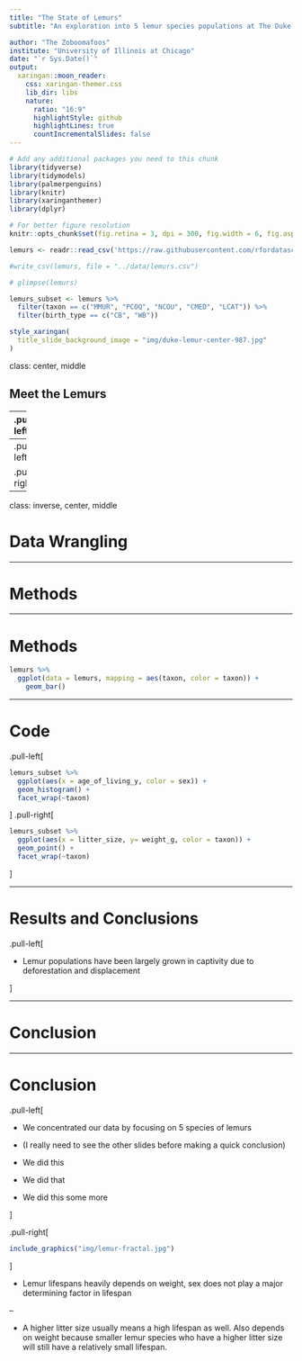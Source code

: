```yaml
---
title: "The State of Lemurs"
subtitle: "An exploration into 5 lemur species populations at The Duke Lemur Center"

author: "The Zoboomafoos"
institute: "University of Illinois at Chicago"
date: "`r Sys.Date()`"
output:
  xaringan::moon_reader:
    css: xaringan-themer.css
    lib_dir: libs
    nature:
      ratio: "16:9"
      highlightStyle: github
      highlightLines: true
      countIncrementalSlides: false
---
```


```r
# Add any additional packages you need to this chunk
library(tidyverse)
library(tidymodels)
library(palmerpenguins)
library(knitr)
library(xaringanthemer)
library(dplyr)
```

```r
# For better figure resolution
knitr::opts_chunk$set(fig.retina = 3, dpi = 300, fig.width = 6, fig.asp = 0.618, out.width = "80%")
```

```r

lemurs <- readr::read_csv('https://raw.githubusercontent.com/rfordatascience/tidytuesday/master/data/2021/2021-08-24/lemur_data.csv')

#write_csv(lemurs, file = "../data/lemurs.csv")

# glimpse(lemurs)

lemurs_subset <- lemurs %>% 
  filter(taxon == c("MMUR", "PCOQ", "NCOU", "CMED", "LCAT")) %>% 
  filter(birth_type == c("CB", "WB"))
```

```r
style_xaringan(
  title_slide_background_image = "img/duke-lemur-center-987.jpg"
)
```

class: center, middle

## Meet the Lemurs

---
.pull-left[
```r
include_graphics("img/PCOQ.jpg")
```
]

.pull-right[
```r
include_graphics("img/MMUR.jpg")
```
]


```r
include_graphics("img/NCOU.jpg")
```

---
.pull-left[
```r
include_graphics("img/CMED.jpg")
```
]

.pull-right[
```r
include_graphics("img/LCAT.png")
```
]
---

class: inverse, center, middle

# Data Wrangling 

---

# Methods

---

# Methods


```r
lemurs %>% 
  ggplot(data = lemurs, mapping = aes(taxon, color = taxon)) +
    geom_bar()
```



---

# Code
.pull-left[
```r
lemurs_subset %>% 
  ggplot(aes(x = age_of_living_y, color = sex)) + 
  geom_histogram() + 
  facet_wrap(~taxon)
```
]
.pull-right[
```r
lemurs_subset %>% 
  ggplot(aes(x = litter_size, y= weight_g, color = taxon)) + 
  geom_point() + 
  facet_wrap(~taxon)
```
]

---

# Results and Conclusions 

.pull-left[

- Lemur populations have been largely grown in captivity due to deforestation and displacement

]

---

# Conclusion

---

# Conclusion

.pull-left[

- We concentrated our data by focusing on 5 species of lemurs

- (I really need to see the other slides before making a quick conclusion)

- We did this

- We did that

- We did this some more

]

.pull-right[
```r
include_graphics("img/lemur-fractal.jpg")
```
]

- Lemur lifespans heavily depends on weight, sex does not play a major determining factor in lifespan

--

- A higher litter size usually means a high lifespan as well. Also depends on weight because smaller lemur species who have a higher litter size will still have a relatively small lifespan. 

